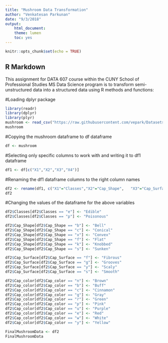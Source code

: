 ```yaml
---
title: "Mushroom Data Transformation"
author: "Venkatesan Parkunan"
date: "9/3/2018"
output: 
    html_document:
    theme: lumen
    toc: yes
---
```


```r
knitr::opts_chunk$set(echo = TRUE)
```

## R Markdown

This assignment for DATA 607 course within the CUNY School of Professional Studies MS Data Science program is to transform semi-unstructured data into a structured data using R methods and functions:

#Loading dplyr package

```r
library(readr)
library(dplyr)
library(plyr)
mushroom <- read_csv("https://raw.githubusercontent.com/vepark/Datasets/mushroom/mushroom.txt", col_names = FALSE)
mushroom
```

#Copying the mushroom dataframe to df dataframe 
```r
df <- mushroom 
```

#Selecting only specific columns to work with and writing it to df1 dataframe
``` r
df1 <- df[c("X1","X2","X3","X4")]
```
#Renaming the df1 dataframe columns to the right column names
```r
df2 <- rename(df1, c("X1"="Classes","X2"="Cap_Shape",	"X3"="Cap_Surface",	"X4"="Cap_color"))
df2  
```
#Changing the values of the dataframe for the above variables
```r
df2$Classes[df2$Classes == "e"] <- "Edible"
df2$Classes[df2$Classes == "p"] <- "Poisonous"

df2$Cap_Shape[df2$Cap_Shape == "b"] <- "Bell"
df2$Cap_Shape[df2$Cap_Shape == "c"] <- "Conical"
df2$Cap_Shape[df2$Cap_Shape == "x"] <- "Convex"
df2$Cap_Shape[df2$Cap_Shape == "f"] <- "Flat"
df2$Cap_Shape[df2$Cap_Shape == "k"] <- "Knobbed"
df2$Cap_Shape[df2$Cap_Shape == "s"] <- "Sunken"

df2$Cap_Surface[df2$Cap_Surface == "f"] <- "Fibrous"
df2$Cap_Surface[df2$Cap_Surface == "g"] <- "Grooves"
df2$Cap_Surface[df2$Cap_Surface == "y"] <- "Scaly"
df2$Cap_Surface[df2$Cap_Surface == "s"] <- "Smooth"

df2$Cap_color[df2$Cap_color == "n"] <- "Brown"
df2$Cap_color[df2$Cap_color == "b"] <- "Buff"
df2$Cap_color[df2$Cap_color == "c"] <- "Cinnamon"
df2$Cap_color[df2$Cap_color == "g"] <- "Gray"
df2$Cap_color[df2$Cap_color == "r"] <- "Green"
df2$Cap_color[df2$Cap_color == "p"] <- "Pink"
df2$Cap_color[df2$Cap_color == "u"] <- "Purple"
df2$Cap_color[df2$Cap_color == "e"] <- "Red"
df2$Cap_color[df2$Cap_color == "w"] <- "White"
df2$Cap_color[df2$Cap_color == "y"] <- "Yellow"

FinalMushroomData <- df2
FinalMushroomData
```